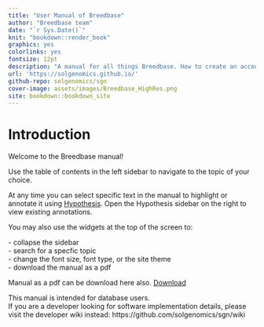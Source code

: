 ```yaml
--- 
title: "User Manual of Breedbase"
author: "Breedbase team"
date: "`r Sys.Date()`"
knit: "bookdown::render_book"
graphics: yes
colorlinks: yes
fontsize: 12pt
description: "A manual for all things Breedbase. How to create an account, search the database, manage different data types, and analyze data."
url: 'https://solgenomics.github.io/'
github-repo: solgenomics/sgn
cover-image: assets/images/Breedbase_HighRes.png
site: bookdown::bookdown_site
---
```


# Introduction {-}

Welcome to the Breedbase manual!  

::: {show-in="html"}
Use the table of contents in the left sidebar to navigate to the topic of your choice.     

At any time you can select specific text in the manual to highlight or annotate it using [Hypothesis](https://web.hypothes.is/). Open the Hypothesis sidebar on the right to view existing annotations.

You may also use the widgets at the top of the screen to:

<i class="fa fa-align-justify tab"></i> - collapse the sidebar<br>
<i class="fa fa-search tab"></i> - search for a specfic topic<br>
<i class="fa fa-font tab"></i> - change the font size, font type, or the site theme<br>
<i class="fa fa-file-pdf-o tab"></i> - download the manual as a pdf


Manual as a pdf can be download here also. [<i class="fa fa-file-pdf-o"></i> Download](BreedbaseManual.pdf)
:::

This manual is intended for database users.  
If you are a developer looking for software implementation details, please visit the developer wiki instead: https://github.com/solgenomics/sgn/wiki

<!-- ```{js, echo = FALSE}
title=document.getElementById('header');
title.innerHTML = '<center><img src="assets/images/Breedbase_HighRes.png" style="max-width: 50%;" alt="Breedbase Logo"></center>' + title.innerHTML
``` -->